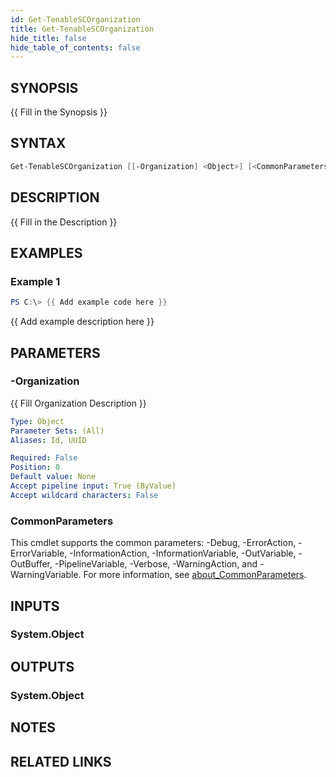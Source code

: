 ```yaml
---
id: Get-TenableSCOrganization
title: Get-TenableSCOrganization
hide_title: false
hide_table_of_contents: false
---
```


## SYNOPSIS

{{ Fill in the Synopsis }}

## SYNTAX

```powershell
Get-TenableSCOrganization [[-Organization] <Object>] [<CommonParameters>]
```

## DESCRIPTION

{{ Fill in the Description }}

## EXAMPLES

### Example 1

```powershell
PS C:\> {{ Add example code here }}
```

{{ Add example description here }}

## PARAMETERS

### -Organization

{{ Fill Organization Description }}

```yaml
Type: Object
Parameter Sets: (All)
Aliases: Id, UUID

Required: False
Position: 0
Default value: None
Accept pipeline input: True (ByValue)
Accept wildcard characters: False
```

### CommonParameters

This cmdlet supports the common parameters: -Debug, -ErrorAction, -ErrorVariable, -InformationAction, -InformationVariable, -OutVariable, -OutBuffer, -PipelineVariable, -Verbose, -WarningAction, and -WarningVariable. For more information, see [about_CommonParameters](http://go.microsoft.com/fwlink/?LinkID=113216).

## INPUTS

### System.Object

## OUTPUTS

### System.Object

## NOTES

## RELATED LINKS
